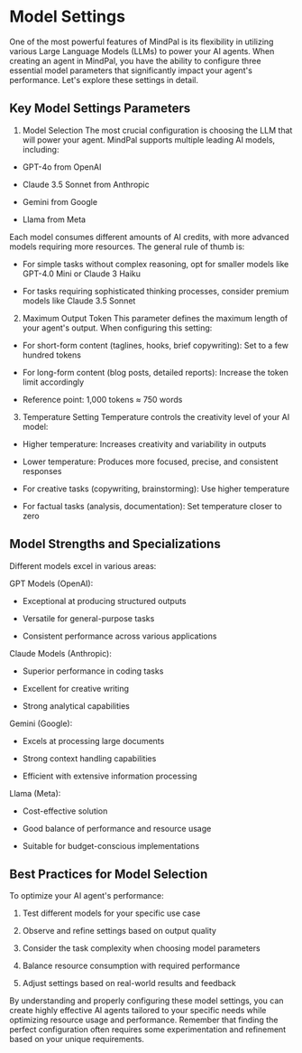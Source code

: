 # Model Settings

One of the most powerful features of MindPal is its flexibility in utilizing various Large Language Models (LLMs) to power your AI agents. When creating an agent in MindPal, you have the ability to configure three essential model parameters that significantly impact your agent's performance. Let's explore these settings in detail.

## Key Model Settings Parameters

1.  Model Selection The most crucial configuration is choosing the LLM that will power your agent. MindPal supports multiple leading AI models, including:
    

*   GPT-4o from OpenAI
    
*   Claude 3.5 Sonnet from Anthropic
    
*   Gemini from Google
    
*   Llama from Meta
    

Each model consumes different amounts of AI credits, with more advanced models requiring more resources. The general rule of thumb is:

*   For simple tasks without complex reasoning, opt for smaller models like GPT-4.0 Mini or Claude 3 Haiku
    
*   For tasks requiring sophisticated thinking processes, consider premium models like Claude 3.5 Sonnet
    

2.  Maximum Output Token This parameter defines the maximum length of your agent's output. When configuring this setting:
    

*   For short-form content (taglines, hooks, brief copywriting): Set to a few hundred tokens
    
*   For long-form content (blog posts, detailed reports): Increase the token limit accordingly
    
*   Reference point: 1,000 tokens ≈ 750 words
    

3.  Temperature Setting Temperature controls the creativity level of your AI model:
    

*   Higher temperature: Increases creativity and variability in outputs
    
*   Lower temperature: Produces more focused, precise, and consistent responses
    
*   For creative tasks (copywriting, brainstorming): Use higher temperature
    
*   For factual tasks (analysis, documentation): Set temperature closer to zero
    

## Model Strengths and Specializations

Different models excel in various areas:

GPT Models (OpenAI):

*   Exceptional at producing structured outputs
    
*   Versatile for general-purpose tasks
    
*   Consistent performance across various applications
    

Claude Models (Anthropic):

*   Superior performance in coding tasks
    
*   Excellent for creative writing
    
*   Strong analytical capabilities
    

Gemini (Google):

*   Excels at processing large documents
    
*   Strong context handling capabilities
    
*   Efficient with extensive information processing
    

Llama (Meta):

*   Cost-effective solution
    
*   Good balance of performance and resource usage
    
*   Suitable for budget-conscious implementations
    

## Best Practices for Model Selection

To optimize your AI agent's performance:

1.  Test different models for your specific use case
    
2.  Observe and refine settings based on output quality
    
3.  Consider the task complexity when choosing model parameters
    
4.  Balance resource consumption with required performance
    
5.  Adjust settings based on real-world results and feedback
    

By understanding and properly configuring these model settings, you can create highly effective AI agents tailored to your specific needs while optimizing resource usage and performance. Remember that finding the perfect configuration often requires some experimentation and refinement based on your unique requirements.


<PageFooter />
